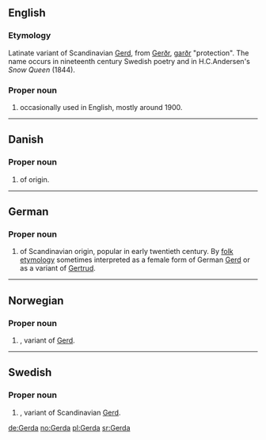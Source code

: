 ==English==

===Etymology===
Latinate variant of Scandinavian [[Gerd]], from {{etyl|non}} [[Gerðr]], [[garðr]] "protection". The name occurs in nineteenth century Swedish poetry and in H.C.Andersen's ''Snow Queen'' (1844).

===Proper noun===
{{en-proper noun}}

# {{given name|female}} occasionally used in English, mostly around 1900.

----

==Danish==

===Proper noun===
{{infl|da|proper noun}}

# {{given name|female|lang=da}} of {{ON.|lang=da}} origin.

----

==German==

===Proper noun===
{{infl|de|proper noun}}

# {{given name|female|lang=de}} of Scandinavian origin, popular in early twentieth century. By [[folk etymology]] sometimes interpreted as a female form of German [[Gerd]] or as a variant of [[Gertrud]].

----

==Norwegian==

===Proper noun===
{{infl|no|proper noun}}

# {{given name|female|lang=no}}, variant of [[Gerd#Norwegian|Gerd]].

----

==Swedish==

===Proper noun===
{{infl|sv|proper noun}}

# {{given name|female|lang=sv}}, variant of Scandinavian [[Gerd]].

[[de:Gerda]]
[[no:Gerda]]
[[pl:Gerda]]
[[sr:Gerda]]